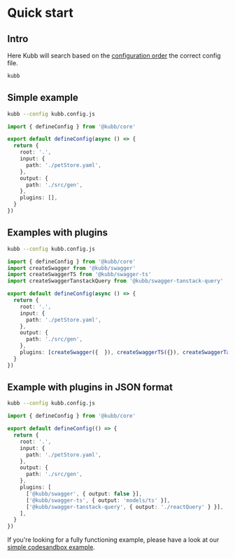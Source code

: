
# Quick start

## Intro
Here Kubb will search based on the [configuration order](/docs/configuration/configuration) the correct config file.
 ```bash filename="cli" copy
kubb
```

## Simple example
 ```bash filename="cli" copy
kubb --config kubb.config.js
```

```typescript filename="kubb.config.js" copy
import { defineConfig } from '@kubb/core'

export default defineConfig(async () => {
  return {
    root: '.',
    input: {
      path: './petStore.yaml',
    },
    output: {
      path: './src/gen',
    },
    plugins: [],
  }
})
```


## Examples with plugins
 ```bash filename="cli" copy
kubb --config kubb.config.js
```

```typescript filename="kubb.config.js" copy
import { defineConfig } from '@kubb/core'
import createSwagger from '@kubb/swagger'
import createSwaggerTS from '@kubb/swagger-ts'
import createSwaggerTanstackQuery from '@kubb/swagger-tanstack-query'

export default defineConfig(async () => {
  return {
    root: '.',
    input: {
      path: './petStore.yaml',
    },
    output: {
      path: './src/gen',
    },
    plugins: [createSwagger({  }), createSwaggerTS({}), createSwaggerTanstackQuery({})],
  }
})
```

## Example with plugins in JSON format
 ```bash filename="cli" copy
kubb --config kubb.config.js
```

```typescript filename="kubb.config.js" copy
import { defineConfig } from '@kubb/core'

export default defineConfig(() => {
  return {
    root: '.',
    input: {
      path: './petStore.yaml',
    },
    output: {
      path: './src/gen',
    },
    plugins: [
      ['@kubb/swagger', { output: false }],
      ['@kubb/swagger-ts', { output: 'models/ts' }],
      ['@kubb/swagger-tanstack-query', { output: './reactQuery' } }],
    ],
  }
})
```

If you're looking for a fully functioning example, please have a look at our [simple codesandbox example](https://codesandbox.io/s/github/kubb-project/kubb/tree/main/examples/typescript).
